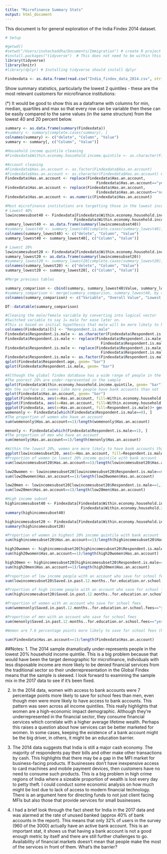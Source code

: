 ```yaml
---
title: "Microfinance Summary Stats"
output: html_document
---
```


This document is for general exploration of the India Findex 2014 dataset.

```r

# Setup

#getwd()
#setwd("/Users/inshachaddha/Documents/Immigration") # create R project file in the git directory and this will set your working directory
#install.packages("tidyverse")  # This does not need to be within this file
library(tidyverse)
library(knitr)
#library(dplyr) # Installing tidyverse should install dplyr

Findexdata <- as.data.frame(read.csv("India_findex_data_2014.csv", stringsAsFactors = FALSE)) # stop columns being read as factors
```

Show summary statistics, particularly the lowest 2 quintiles - these are the most relevant customers for microfinance institutions:

(*) It would be good to show this as a dataframe with columns for min, median, quartiles and max so that every row can be variable then these can be easily compared to the same values (in the same structure) from the lowest 40 and 20 percent below.

```r
summary <- as.data.frame(summary(Findexdata))
#summary <- summary[complete.cases(summary), ]
colnames(summary) <- c("delete", "Column", "Value")
summary <- summary[, c("Column", "Value")]

#Household income quintile cleaning
#Findexdata$Within.economy.household.income.quintile <- as.character(Findexdata$Within.economy.household.income.quintile) # no longer needed

#Account cleaning
#Findexdata$Has.an.account <- as.factor(Findexdata$Has.an.account)
#Findexdata$Has.an.account <- as.character(Findexdata$Has.an.account) #no longer needed
Findexdata$Has.an.account <- replace(Findexdata$Has.an.account, 
                                         Findexdata$Has.an.account=="yes", "1")
Findexdata$Has.an.account <- replace(Findexdata$Has.an.account, 
                                         Findexdata$Has.an.account=="no", "0")
Findexdata$Has.an.account <- as.numeric(Findexdata$Has.an.account)

#Most microfinance institutions are targetting those in the lowest income quintiles
# Lowest 40%
lowincomesubset40 <- Findexdata[Findexdata$Within.economy.household.income.quintile == "2 second 20%" | 
                               Findexdata$Within.economy.household.income.quintile == "1 poorest 20%",] 
summary_lowest40 <- as.data.frame(summary(lowincomesubset40))
#summary_lowest40 <- summary_lowest40[complete.cases(summary_lowest40), ]
colnames(summary_lowest40) <- c("delete", "Column", "Value")
summary_lowest40 <- summary_lowest40[, c("Column", "Value")]

# Lowest 20%
lowincomesubset20 <- Findexdata[Findexdata$Within.economy.household.income.quintile == "2 second 20%",] 
summary_lowest20 <- as.data.frame(summary(lowincomesubset20))
#summary_lowest20 <- summary_lowest20[complete.cases(summary_lowest20), ]
colnames(summary_lowest20) <- c("delete", "Column", "Value")
summary_lowest20 <- summary_lowest20[, c("Column", "Value")]

#Merge previous tables

summary_comparison <- cbind(summary, summary_lowest40$Value, summary_lowest20$Value)
#summary_comparison <- merge(summary_comparison, summary_lowest40, by = "Column")
colnames(summary_comparison) <- c("Variable", "Overall Value", "Lowest 2 QuartilesValue", "Lowest Quartile Value")

DT::datatable(summary_comparison) 


```



```r

#Cleaning the male/female variable by converting into logical vector 
#Switched variable to say 1= male for ease later on. 
#This is based on initial hypothesis that male will be more likely to have financial access in developing countries.
colnames(Findexdata)[5] <- "Respondent.is.male"
Findexdata$Respondent.is.male <- as.character(Findexdata$Respondent.is.male)
Findexdata$Respondent.is.male <- replace(Findexdata$Respondent.is.male, 
                                           Findexdata$Respondent.is.male=="1 male", "1")
Findexdata$Respondent.is.male <- replace(Findexdata$Respondent.is.male, 
                                           Findexdata$Respondent.is.male=="2 female", "0")
Findexdata$Respondent.is.male <- as.factor(Findexdata$Respondent.is.male)
qplot(Findexdata$Respondent.age, geom= "bar")
qplot(Findexdata$Respondent.is.male, geom= "bar")

#Although the global findex database has a wide range of people in the survey,
#The poorest 20% are under-represented in the sample
qplot(Findexdata$Within.economy.household.income.quintile, geom= "bar")
#On the surface it seems like more people have bank accounts than not
qplot(Findexdata$Has.an.account, geom= "bar")
ggplot(Findexdata, aes(x=Has.an.account, fill=Within.economy.household.income.quintile))+ geom_bar(position="dodge") 
ggplot(Findexdata, aes(x=Has.an.account, fill=Within.economy.household.income.quintile))+ geom_bar(position="dodge") + facet_grid(. ~ Respondent.is.male)
ggplot(Findexdata, aes(x=Has.an.account, fill=Respondent.is.male))+ geom_bar(position="dodge")
womenonly <- Findexdata[which(Findexdata$Respondent.is.male==0), ]
#The proportion of women who have an account
sum(womenonly$Has.an.account==1)/length(womenonly$Has.an.account)

menonly <- Findexdata[which(Findexdata$Respondent.is.male==1), ]
#The proportion of men who have an account
sum(menonly$Has.an.account==1)/length(menonly$Has.an.account)

#Within the lowest 20%, women are more likely to have bank accounts than men
ggplot(lowincomesubset20, aes(x=Has.an.account, fill=Respondent.is.male))+ geom_bar(position="dodge") 
#Proportion of women in lowest 20% income quintile with bank account
sum(lowincomesubset20$Has.an.account==1)/length(lowincomesubset20$Has.an.account)

low20women <- lowincomesubset20[lowincomesubset20$Respondent.is.male==0,][,]
sum(low20women$Has.an.account==1)/length(low20women$Has.an.account)

low20men <- lowincomesubset20[lowincomesubset20$Respondent.is.male==1,][,]
sum(low20men$Has.an.account==1)/length(low20men$Has.an.account)

#High income subset
highincomesubset40 <- Findexdata[Findexdata$Within.economy.household.income.quintile == "5 richest 20%" | 
                                  Findexdata$Within.economy.household.income.quintile == "4 fourth 20%",] 
summary(highincomesubset40)

highincomesubset20 <- Findexdata[Findexdata$Within.economy.household.income.quintile == "5 richest 20%",] 
summary(highincomesubset20)

#Proportion of women in highest 20% income quintile with bank account
sum(highincomesubset20$Has.an.account==1)/length(highincomesubset20$Has.an.account)

high20women <- highincomesubset20[highincomesubset20$Respondent.is.male==0,][,]
sum(high20women$Has.an.account==1)/length(high20women$Has.an.account)

high20men <- highincomesubset20[highincomesubset20$Respondent.is.male==1,][,]
sum(high20men$Has.an.account==1)/length(high20men$Has.an.account)

#Proportion of low income people with an account who save for school fees
sum(lowincomesubset20$Saved.in.past.12.months..for.education.or.school.fees=="yes")/sum(lowincomesubset20$Has.an.account== 1)

#Proportion of high income people with an account who save for school fees
sum(highincomesubset20$Saved.in.past.12.months..for.education.or.school.fees=="yes")/sum(highincomesubset20$Has.an.account== 1)

#Proportion of women with an account who save for school fees
sum(womenonly$Saved.in.past.12.months..for.education.or.school.fees=="yes")/sum(womenonly$Has.an.account== 1)

#Proportion of men with an account who save for school fees
sum(menonly$Saved.in.past.12.months..for.education.or.school.fees=="yes")/sum(menonly$Has.an.account== 1)

#Women are 7.6 percentage points more likely to save for school fees (human capital investment) than men

sum(Findexdata$Has.an.account==1)/length(Findexdata$Has.an.account)
```

##Notes:
1. The 2014 sample dramatically under-represents people in the lowest 20% household income quintile. This is a big problem because that would have been the target demographic for microfinance, individuals with less disposable income are more likely to be denied financial services from the traditional sector so their underrepresentation in the Global Findex means that the sample is skewed. I look forward to examining the sample mix in the 2017 data to see if it's been fixed.

2. In the 2014 data, women with access to bank accounts were 7 percentage points more likely to save for school fees than men, even though men were more likely to have access to bank accounts. This pattern was seen across all income quintiles. This really highlights that women are a high-economic impact demographic. Although they're underrepresented in the financial sector, they consume financial services which correlate with a higher average lifetime wealth. Perhaps this raises a question about how services can be better marketed for women. In some cases, keeping the existence of a bank account might be the big driver, in others, it might be an education barrier.

3. The 2014 data suggests that India is still a major cash economy. The majority of respondents pay their bills and other make other transactions by cash. This highlights that there may be a gap in the MFI market for business-facing products. If businesses don't have inexpensive access to card machines and mobile payment devices, then customers have no need to consume such products. This is a big problem in high crime regions of India where a sizeable proportion of wealth is lost every day to petty theft. I could conduct some economic analysis on how much might be lost due to lack of access to modern financial technology. There is an argument here for directing funds to not just client facing MFIs but also those that provide services for small businesses.

4. I had a brief look through the fact sheet for India in the 2017 data and was alarmed at the rate of unused banked (approx 40% of bank accounts in the report). This means that only 32% of users in the survey (960 of the 3000) actually have an active bank account. This is an important stat, it shows us that having a bank account is not a good enough metric by itself and there are still further challenges to go. Availability of financial markets doesn't mean that people make the most of the services in front of them. What's the barrier?
          
